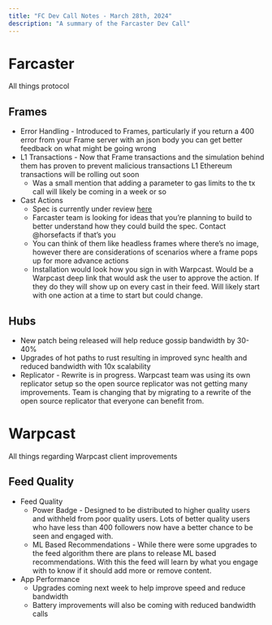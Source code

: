 ```yaml
---
title: "FC Dev Call Notes - March 28th, 2024"
description: "A summary of the Farcaster Dev Call"
---
```


# Farcaster

All things protocol 

## Frames

- Error Handling - Introduced to Frames, particularly if you return a 400 error from your Frame server with an json body you can get better feedback on what might be going wrong
- L1 Transactions - Now that Frame transactions and the simulation behind them has proven to prevent malicious transactions L1 Ethereum transactions will be rolling out soon
    - Was a small mention that adding a parameter to gas limits to the tx call will likely be coming in a week or so
- Cast Actions
    - Spec is currently under review [here](https://www.notion.so/e990e4bd44d747149b2b9842ed2d25ae?pvs=21)
    - Farcaster team is looking for ideas that you’re planning to build to better understand how they could build the spec. Contact @horsefacts if that’s you
    - You can think of them like headless frames where there’s no image, however there are considerations of scenarios where a frame pops up for more advance actions
    - Installation would look how you sign in with Warpcast. Would be a Warpcast deep link that would ask the user to approve the action. If they do they will show up on every cast in their feed. Will likely start with one action at a time to start but could change.

## Hubs

- New patch being released will help reduce gossip bandwidth by 30-40%
- Upgrades of hot paths to rust resulting in improved sync health and reduced bandwidth with 10x scalability
- Replicator - Rewrite is in progress. Warpcast team was using its own replicator setup so the open source replicator was not getting many improvements. Team is changing that by migrating to a rewrite of the open source replicator that everyone can benefit from.

# Warpcast

All things regarding Warpcast client improvements 

## Feed Quality

- Feed Quality
    - Power Badge - Designed to be distributed to higher quality users and withheld from poor quality users. Lots of better quality users who have less than 400 followers now have a better chance to be seen and engaged with.
    - ML Based Recommendations - While there were some upgrades to the feed algorithm there are plans to release ML based recommendations. With this the feed will learn by what you engage with to know if it should add more or remove content.
- App Performance
    - Upgrades coming next week to help improve speed and reduce bandwidth
    - Battery improvements will also be coming with reduced bandwidth calls